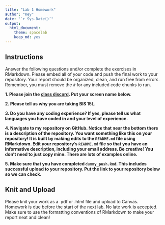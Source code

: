 ```yaml
---
title: "Lab 1 Homework"
author: "Key"
date: "`r Sys.Date()`"
output:
  html_document: 
    theme: spacelab
    keep_md: yes
---
```


## Instructions
Answer the following questions and/or complete the exercises in RMarkdown. Please embed all of your code and push the final work to your repository. Your report should be organized, clean, and run free from errors. Remember, you must remove the `#` for any included code chunks to run.  

**1. Please join the [class discord](https://forms.gle/AHHXd3aobaAdkkFg9). Put your screen name below.** 

**2. Please tell us why you are taking BIS 15L.**

**3. Do you have any coding experience? If yes, please tell us what languages you have coded in and your level of experience.**

**4. Navigate to my repository on GitHub. Notice that near the bottom there is a description of the repository. You want something like this on your repository! It is built by making edits to the `README.md` file using RMarkdown. Edit your repository's `README.md` file so that you have an informative description, including your email address. Be creative! You don't need to just copy mine. There are lots of examples online.**  

**5. Make sure that you have completed `dummy_push.Rmd`. This includes successful upload to your repository. Put the link to your repository below so we can check.**

## Knit and Upload
Please knit your work as a .pdf or .html file and upload to Canvas. Homework is due before the start of the next lab. No late work is accepted. Make sure to use the formatting conventions of RMarkdown to make your report neat and clean!  